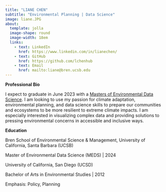 ```yaml
---
title: "LIANE CHEN"
subtitle: "Environmental Planning | Data Science"
image: liane.JPG
about: 
  template: jolla
  image-shape: round
  image-width: 18em
  links:
    - text: LinkedIn
      href: https://www.linkedin.com/in/lianechen/ 
    - text: GitHub
      href: https://github.com/lchenhub 
    - text: Email
      href: mailto:liane@bren.ucsb.edu
---
```


**Professional Bio**

I expect to graduate in June 2023 with a [Masters of Environmental Data Science](https://bren.ucsb.edu/masters-programs/master-environmental-data-science). I am looking to use my passion for climate adaptation, environmental planning, and data science skills to prepare our communities and ecosystems to be more resilient to extreme climate impacts. I am especially interested in visualizing complex data and providing solutions to pressing environmental concerns in accessible and inclusive ways.

**Education**

Bren School of Environmental Science & Management, University of California, Santa Barbara (UCSB)

Master of Environmental Data Science (MEDS) \| 2024

University of California, San Diego (UCSD)

Bachelor of Arts in Environmental Studies \| 2012

Emphasis: Policy, Planning
